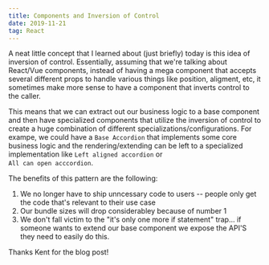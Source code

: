 ```yaml
---
title: Components and Inversion of Control
date: 2019-11-21
tag: React
---
```



A neat little concept that I learned about (just briefly) today is this idea of inversion of control.
Essentially, assuming that we're talking about React/Vue components, instead of having a mega component that accepts
several different props to handle various things like position, aligment, etc,
it sometimes make more sense to have a component that inverts control to the caller.

This means that we can extract out our business logic to a base component and then have
specialized components that utilize the inversion of control to create a huge combination of different
specializations/configurations. For exampe, we could have a `Base Accordion` that implements some core business logic
and the rendering/extending can be left to a specialized implementation like `Left aligned accordion` or  
`All can open acccordion`.

The benefits of this pattern are the following:

1. We no longer have to ship unncessary code to users -- people only get the code that's relevant to their use case
2. Our bundle sizes will drop considerabley because of number 1
3. We don't fall victim to the "it's only one more if statement" trap... if someone wants to extend our base component
   we expose the API'S they need to easily do this.

<TextLink href="https://kentcdodds.com/blog/inversion-of-control">
  Thanks Kent for the blog post!
</TextLink>
